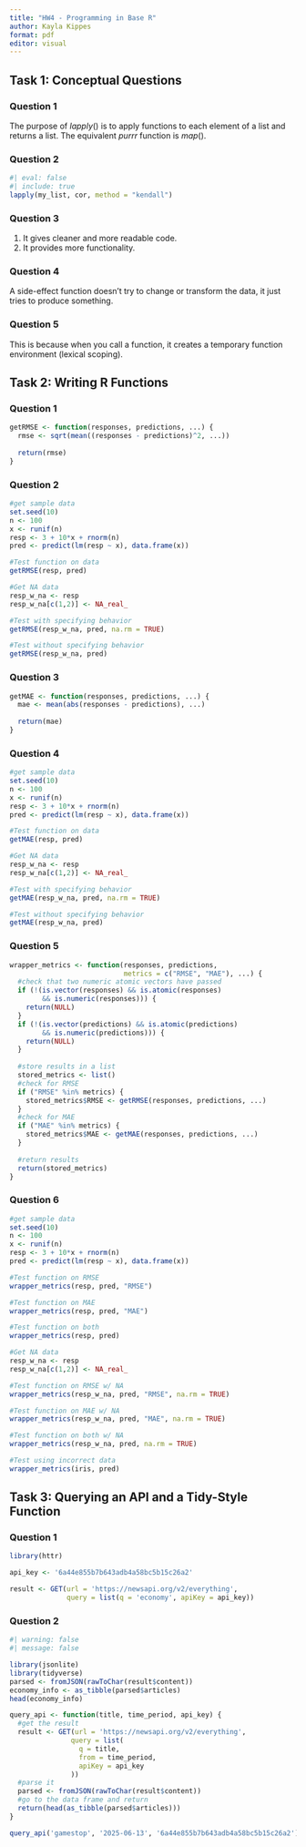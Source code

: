 ```yaml
---
title: "HW4 - Programming in Base R"
author: Kayla Kippes
format: pdf
editor: visual
---
```


## Task 1: Conceptual Questions

### Question 1

The purpose of $lapply()$ is to apply functions to each element of a list and returns a list. The equivalent $purrr$ function is $map()$.

### Question 2

```r
#| eval: false
#| include: true
lapply(my_list, cor, method = "kendall")
```

### Question 3

1. It gives cleaner and more readable code.
2. It provides more functionality.

### Question 4 

A side-effect function doesn't try to change or transform the data, it just tries to produce something.

### Question 5

This is because when you call a function, it creates a temporary function environment (lexical scoping).

## Task 2: Writing R Functions


### Question 1
```r
getRMSE <- function(responses, predictions, ...) {
  rmse <- sqrt(mean((responses - predictions)^2, ...))
  
  return(rmse)
}
```

### Question 2

```r
#get sample data
set.seed(10)
n <- 100
x <- runif(n)
resp <- 3 + 10*x + rnorm(n)
pred <- predict(lm(resp ~ x), data.frame(x))

#Test function on data
getRMSE(resp, pred)

#Get NA data
resp_w_na <- resp
resp_w_na[c(1,2)] <- NA_real_

#Test with specifying behavior
getRMSE(resp_w_na, pred, na.rm = TRUE)

#Test without specifying behavior
getRMSE(resp_w_na, pred)
```
### Question 3

```r
getMAE <- function(responses, predictions, ...) {
  mae <- mean(abs(responses - predictions), ...)
  
  return(mae)
}
```

### Question 4

```r
#get sample data
set.seed(10)
n <- 100
x <- runif(n)
resp <- 3 + 10*x + rnorm(n)
pred <- predict(lm(resp ~ x), data.frame(x))

#Test function on data
getMAE(resp, pred)

#Get NA data
resp_w_na <- resp
resp_w_na[c(1,2)] <- NA_real_

#Test with specifying behavior
getMAE(resp_w_na, pred, na.rm = TRUE)

#Test without specifying behavior
getMAE(resp_w_na, pred)
```

### Question 5

```r
wrapper_metrics <- function(responses, predictions, 
                            metrics = c("RMSE", "MAE"), ...) {
  #check that two numeric atomic vectors have passed
  if (!(is.vector(responses) && is.atomic(responses) 
        && is.numeric(responses))) {
    return(NULL)
  }
  if (!(is.vector(predictions) && is.atomic(predictions) 
        && is.numeric(predictions))) {
    return(NULL)
  }
  
  #store results in a list
  stored_metrics <- list()
  #check for RMSE
  if ("RMSE" %in% metrics) {
    stored_metrics$RMSE <- getRMSE(responses, predictions, ...)
  }
  #check for MAE
  if ("MAE" %in% metrics) {
    stored_metrics$MAE <- getMAE(responses, predictions, ...)
  }
  
  #return results
  return(stored_metrics)
}
```

### Question 6

```r
#get sample data
set.seed(10)
n <- 100
x <- runif(n)
resp <- 3 + 10*x + rnorm(n)
pred <- predict(lm(resp ~ x), data.frame(x))

#Test function on RMSE
wrapper_metrics(resp, pred, "RMSE")

#Test function on MAE
wrapper_metrics(resp, pred, "MAE")

#Test function on both
wrapper_metrics(resp, pred)

#Get NA data
resp_w_na <- resp
resp_w_na[c(1,2)] <- NA_real_

#Test function on RMSE w/ NA
wrapper_metrics(resp_w_na, pred, "RMSE", na.rm = TRUE)

#Test function on MAE w/ NA
wrapper_metrics(resp_w_na, pred, "MAE", na.rm = TRUE)

#Test function on both w/ NA
wrapper_metrics(resp_w_na, pred, na.rm = TRUE)

#Test using incorrect data
wrapper_metrics(iris, pred)
```

## Task 3: Querying an API and a Tidy-Style Function


### Question 1
```r
library(httr)

api_key <- '6a44e855b7b643adb4a58bc5b15c26a2'

result <- GET(url = 'https://newsapi.org/v2/everything', 
              query = list(q = 'economy', apiKey = api_key))
```

### Question 2

```r
#| warning: false
#| message: false

library(jsonlite)
library(tidyverse)
parsed <- fromJSON(rawToChar(result$content))
economy_info <- as_tibble(parsed$articles)
head(economy_info)
```

```r
query_api <- function(title, time_period, api_key) {
  #get the result
  result <- GET(url = 'https://newsapi.org/v2/everything',
               query = list(
                 q = title,
                 from = time_period,
                 apiKey = api_key
               ))
  #parse it
  parsed <- fromJSON(rawToChar(result$content))
  #go to the data frame and return
  return(head(as_tibble(parsed$articles)))
}

query_api('gamestop', '2025-06-13', '6a44e855b7b643adb4a58bc5b15c26a2')
```



